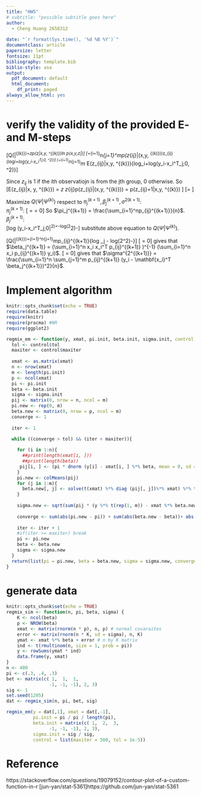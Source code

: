 ```yaml
---
title: "HW5"
# subtitle: "possible subtitle goes here"
author:
  - Cheng Huang 2658312
    
date: "`r format(Sys.time(), '%d %B %Y')`"
documentclass: article
papersize: letter
fontsize: 11pt
bibliography: template.bib
biblio-style: asa
output:
  pdf_document: default
  html_document:
    df_print: paged
always_allow_html: yes
---
```


#  verify the validity of the provided E- and M-steps
\[Q(\Psi|\Psi^{(k)})=\sum_zp(z|x,y, \Psi^{(k)})ln p(x,y,z|\Psi)\]
\[=\sum_{i=1}^n\sum_{j=1}^mp(z_{ij}|(x,y, \Psi^{(k)}))z_{ij}\{log\pi_i+log\varphi(y_i-x_i^T\beta_j;0, \sigma^2)\}\]
\[=\sum_{i=1}^n\sum_{j=1}^m E(z_{ij}|x,y, \Psi^{(k)})\{log\pi_i+log\varphi(y_i-x_i^T\beta_j;0, \sigma^2)\}\]

Since $z_{ij}$ is 1 if the ith observatiojn is from the jth group, 0 otherwise. So
\[E(z_{ij}|x, y, \Psi^{(k)}) = \sum_z z_{ij}p(z_{ij}|(x,y, \Psi^{(k)})) = p(z_{ij}=1|x,y, \Psi^{(k)}) \]
\[= \frac{\pi_j^{(k)} \varphi(y_i-x_i^T\beta_j^{(k)}; 0, \sigma^{2(k)})}{\sum_{j=1}^{m}\pi_j^{(k)} \varphi(y_i-x_i^T\beta_j^{(k)}; 0, \sigma^{2(k)})}\]

Maximize $Q(\Psi|\Psi^{(k)})$ respect to $\pi_j^{(k+1)}, \beta_j^{(k+1)}, \sigma^{2(k+1)}$:\
$\pi_j^{(k+1)}$:
\[\frac{\partial Q(\Psi|\Psi^{(k)})}{\partial \pi_j} = \frac{ \sum_{i=1}^n\sum_{j=1}^mp_{ij}^{(k+1)}}{\pi_j} = 0\]
So $\pi_j^{(k+1)} = \frac{\sum_{i=1}^np_{ij}^{(k+1)}}{n}$.\
$\beta_j^{(k+1)}$:\
\[log \varphi(y_i-x_i^T\beta_j;0|\sigma^2)=-\frac{1}{2}log(2\pi\sigma^2)-\frac{(y_i-x_i^T\beta_j)^2}{2\sigma^2}\]
substitute above equation to $Q(\Psi|\Psi^{(k)})$.

\[Q(\Psi|\Psi^{(k)})=\sum_{i=1}^n\sum_{j=1}^mp_{ij}^{(k+1)}\{log \pi_j - \frac{1}{2}log(2\pi\sigma^2)-\frac{(y_i - x_i^T\beta_j)^2}{2\sigma^2}\}\]
\[\frac{\partial Q(\Psi|\Psi^{(k)})}{\partial \beta_j} = 0\]
gives that $\beta_j^{(k+1)} = (\sum_{i=1}^n x_i x_i^T p_{ij}^{(k+1)} )^{-1} (\sum_{i=1}^n x_i p_{ij}^{(k+1)} y_i)$.
\[\frac{\partial Q(\Psi|\Psi^{(k)})}{\partial \sigma^2} = 0\]
gives that $\sigma^{2^{(k+1)}} = \frac{\sum_{i=1}^n \sum_{j=1}^m p_{ij}^{(k+1)} (y_i - \mathbf{x_i}^T \beta_j^{(k+1)})^2}{n}$.


# Implement algorithm

```r
knitr::opts_chunk$set(echo = TRUE) 
require(data.table)
require(knitr)
require(pracma) #NR
require(ggplot2)

regmix_em <- function(y, xmat, pi.init, beta.init, sigma.init, control = list(maxiter = 100, tol = .Machine$double.eps ^ 0.5)){
  tol <- control$tol
  maxiter <- control$maxiter
  
  xmat <- as.matrix(xmat)
  n <- nrow(xmat)
  m <- length(pi.init)
  p <- ncol(xmat)
  pi <- pi.init
  beta <- beta.init
  sigma <- sigma.init
  pij <- matrix(0, nrow = n, ncol = m)
  pi.new <- rep(0, m)
  beta.new <- matrix(0, nrow = p, ncol = m)
  converge <- 1
  
  iter <- 1  

  while ((converge > tol) && (iter < maxiter)){
    
    for (i in 1:n){
      ##print(length(xmat[i, ]))
      ##print(length(beta))
     pij[i, ] <- (pi * dnorm (y[i] - xmat[i, ] %*% beta, mean = 0, sd = sigma))/(sum(pi * dnorm (y[i] - xmat[i, ] %*% beta, mean = 0, sd = sigma)))
    }
    pi.new <- colMeans(pij)
    for (j in 1:m){
      beta.new[, j] <- solve(t(xmat) %*% diag (pij[, j])%*% xmat) %*% t(xmat) %*% diag (pij[ ,j]) %*% y
    }
    
    sigma.new <- sqrt(sum(pij * (y %*% t(rep(1, m)) - xmat %*% beta.new) ^ 2)/n)
    
    converge <- sum(abs(pi.new - pi)) + sum(abs(beta.new - beta))+ abs (sigma.new -sigma)
    
    iter <- iter + 1
    #if(iter >= maxiter) break
    pi <- pi.new
    beta <- beta.new
    sigma <- sigma.new
  }
  return(list(pi = pi.new, beta = beta.new, sigma = sigma.new, convergence = converge))
}

```
# generate data
```r
knitr::opts_chunk$set(echo = TRUE) 
regmix_sim <- function(n, pi, beta, sigma) {
    K <- ncol(beta)
    p <- NROW(beta)
    xmat <- matrix(rnorm(n * p), n, p) # normal covaraites
    error <- matrix(rnorm(n * K, sd = sigma), n, K)
    ymat <- xmat %*% beta + error # n by K matrix
    ind <- t(rmultinom(n, size = 1, prob = pi))
    y <- rowSums(ymat * ind)
    data.frame(y, xmat)
}
n <- 400
pi <- c(.3, .4, .3)
bet <- matrix(c( 1,  1,  1, 
                -1, -1, -1), 2, 3)
sig <- 1
set.seed(1205)
dat <- regmix_sim(n, pi, bet, sig)

regmix_em(y = dat[,1], xmat = dat[,-1], 
          pi.init = pi / pi / length(pi),
          beta.init = matrix(c( 1,  2,  3, 
                -1, -1, -1), 2, 3),
          sigma.init = sig / sig, 
          control = list(maxiter = 500, tol = 1e-5))
```


# Reference {-}

https://stackoverflow.com/questions/19079152/contour-plot-of-a-custom-function-in-r
[jun-yan/stat-5361]https://github.com/jun-yan/stat-5361 \

